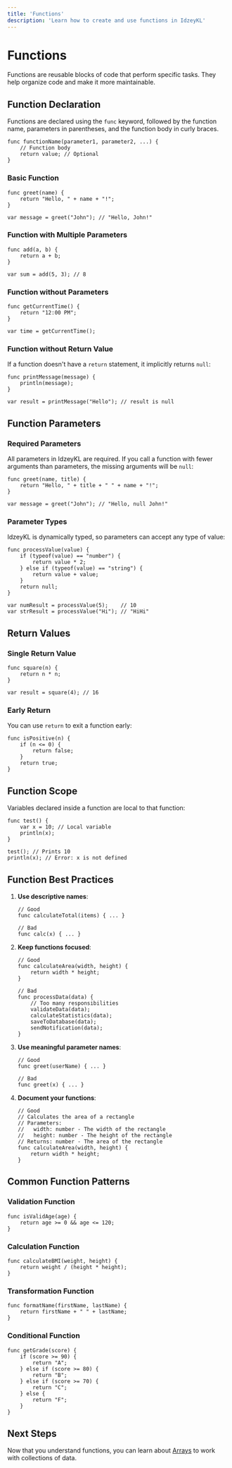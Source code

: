 ```yaml
---
title: 'Functions'
description: 'Learn how to create and use functions in IdzeyKL'
---
```


# Functions

Functions are reusable blocks of code that perform specific tasks. They help organize code and make it more maintainable.

## Function Declaration

Functions are declared using the `func` keyword, followed by the function name, parameters in parentheses, and the function body in curly braces.

```ikl
func functionName(parameter1, parameter2, ...) {
    // Function body
    return value; // Optional
}
```

### Basic Function

```ikl
func greet(name) {
    return "Hello, " + name + "!";
}

var message = greet("John"); // "Hello, John!"
```

### Function with Multiple Parameters

```ikl
func add(a, b) {
    return a + b;
}

var sum = add(5, 3); // 8
```

### Function without Parameters

```ikl
func getCurrentTime() {
    return "12:00 PM";
}

var time = getCurrentTime();
```

### Function without Return Value

If a function doesn't have a `return` statement, it implicitly returns `null`:

```ikl
func printMessage(message) {
    println(message);
}

var result = printMessage("Hello"); // result is null
```

## Function Parameters

### Required Parameters

All parameters in IdzeyKL are required. If you call a function with fewer arguments than parameters, the missing arguments will be `null`:

```ikl
func greet(name, title) {
    return "Hello, " + title + " " + name + "!";
}

var message = greet("John"); // "Hello, null John!"
```

### Parameter Types

IdzeyKL is dynamically typed, so parameters can accept any type of value:

```ikl
func processValue(value) {
    if (typeof(value) == "number") {
        return value * 2;
    } else if (typeof(value) == "string") {
        return value + value;
    }
    return null;
}

var numResult = processValue(5);    // 10
var strResult = processValue("Hi"); // "HiHi"
```

## Return Values

### Single Return Value

```ikl
func square(n) {
    return n * n;
}

var result = square(4); // 16
```

### Early Return

You can use `return` to exit a function early:

```ikl
func isPositive(n) {
    if (n <= 0) {
        return false;
    }
    return true;
}
```

## Function Scope

Variables declared inside a function are local to that function:

```ikl
func test() {
    var x = 10; // Local variable
    println(x);
}

test(); // Prints 10
println(x); // Error: x is not defined
```

## Function Best Practices

1. **Use descriptive names**:
   ```ikl
   // Good
   func calculateTotal(items) { ... }
   
   // Bad
   func calc(x) { ... }
   ```

2. **Keep functions focused**:
   ```ikl
   // Good
   func calculateArea(width, height) {
       return width * height;
   }
   
   // Bad
   func processData(data) {
       // Too many responsibilities
       validateData(data);
       calculateStatistics(data);
       saveToDatabase(data);
       sendNotification(data);
   }
   ```

3. **Use meaningful parameter names**:
   ```ikl
   // Good
   func greet(userName) { ... }
   
   // Bad
   func greet(x) { ... }
   ```

4. **Document your functions**:
   ```ikl
   // Good
   // Calculates the area of a rectangle
   // Parameters:
   //   width: number - The width of the rectangle
   //   height: number - The height of the rectangle
   // Returns: number - The area of the rectangle
   func calculateArea(width, height) {
       return width * height;
   }
   ```

## Common Function Patterns

### Validation Function
```ikl
func isValidAge(age) {
    return age >= 0 && age <= 120;
}
```

### Calculation Function
```ikl
func calculateBMI(weight, height) {
    return weight / (height * height);
}
```

### Transformation Function
```ikl
func formatName(firstName, lastName) {
    return firstName + " " + lastName;
}
```

### Conditional Function
```ikl
func getGrade(score) {
    if (score >= 90) {
        return "A";
    } else if (score >= 80) {
        return "B";
    } else if (score >= 70) {
        return "C";
    } else {
        return "F";
    }
}
```

## Next Steps

Now that you understand functions, you can learn about [Arrays](/idzeykl/arrays) to work with collections of data. 
